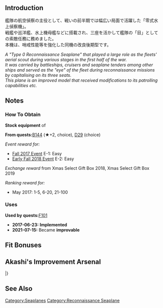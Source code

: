 {{EquipmentInfo|238}}

==Introduction==
艦隊の航空偵察の主役として、戦いの前半期では幅広い局面で活躍した「零式水上偵察機」。<br>
戦艦や巡洋艦、水上機母艦などに搭載され、三座を活かして艦隊の「目」としての索敵任務に務めました。<br>
本機は、哨戒性能等を強化した同機の改良後期型です。

''A "Type 0 Reconnaissance Seaplane" that played a large role as the fleets' aerial scout during various stages in the first half of the war.''<br>
''It was carried by battleships, cruisers and seaplane tenders among other ships and served as the "eye" of the fleet during reconnaissance missions by capitalising on its three seats.''<br>
''This plane is an improved model that received modifications to its patrolling capabilities etc.''

==Notes==
<div class="mw-collapsible"><h3>How To Obtain</h3>
<div class="mw-collapsible-content">
'''Stock equipment''' of {{Ship/Link|Yura Kai Ni}}

'''From quests: '''[[Quests#B144|B144]] (★+2, choice), [[Quests#D29|D29]] (choice)

''Event reward for:''
* [[Fall 2017 Event]] E-1: Easy
* [[Early Fall 2018 Event]] E-2: Easy

''Exchange reward'' from Xmas Select Gift Box 2018, Xmas Select Gift Box 2019

''Ranking reward for:''
* May 2017: 1-5, 6-20, 21-100

</div></div>

<div class="mw-collapsible"><h3>Uses</h3>
<div class="mw-collapsible-content">
'''Used by quests: '''[[Quests#F101|F101]]

</div></div>


<div class="mw-collapsible><h3>Updates History</h3>
<div class="mw-collapsible-content>
* '''2017-06-23:''' '''Implemented'''
* '''2021-07-15:''' Became '''improvable'''
</div></div>

==Fit Bonuses==
{{:Type 0 Reconnaissance Seaplane Model 11B/Bonuses}}
{{:Equipment Bonuses/Reconnaissance Seaplanes}}

== Akashi's Improvement Arsenal ==
{{AkashiWorkshop}}
{{AkashiWorkshopLine
| Name = {{PAGENAME}}
| ItemType = Seaplane
| Fuel = 140
| Ammo = 110
| Steel = 0
| Baux = 330
|Mats0-5 = 6/7
|Mats6-9 = 
|Mats10 = -
|Screws0-5 = 4/5
|Screws6-9 = 
|Screws10 = -
|EquipConsume0-5 = 2x{{Seaplane|Type 0 Recon Seaplane}}
|EquipConsume6-9 = 
|EquipConsume10 = -
| Sun = Y
| Thu = Y
| Fri = Y
| Sat = Y
| 2ndShip = {{Ship/Link|Yura Kai Ni}}
| Notes = 
}}
|}

==See Also==
{{Equipmentlist}}
[[Category:Seaplanes]]
[[Category:Reconnaissance Seaplane]]